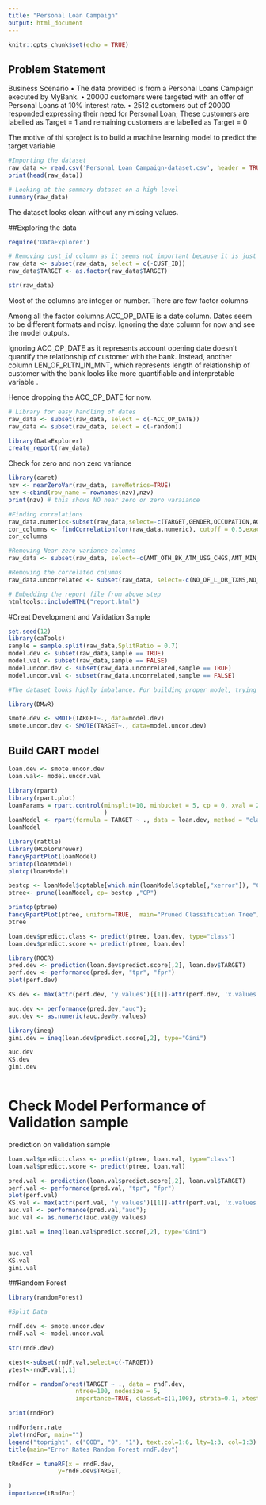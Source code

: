 ```yaml
---
title: "Personal Loan Campaign"
output: html_document
---
```


```r
knitr::opts_chunk$set(echo = TRUE)
```

## Problem Statement

Business Scenario
• The data provided is from a Personal Loans Campaign
executed by MyBank.
• 20000 customers were targeted with an offer of Personal
Loans at 10% interest rate.
• 2512 customers out of 20000 responded expressing their
need for Personal Loan; These customers are labelled as
Target = 1 and remaining customers are labelled as Target =
0

The motive of thi sproject is to build a machine learning model to predict the target variable
```r
#Importing the dataset
raw_data <- read.csv('Personal Loan Campaign-dataset.csv', header = TRUE)
print(head(raw_data))
```
```r
# Looking at the summary dataset on a high level
summary(raw_data)
```

The dataset looks clean without any missing values.

##Exploring the data

```r
require('DataExplorer')
```

```r
# Removing cust_id column as it seems not important because it is just an incremented value
raw_data <- subset(raw_data, select = c(-CUST_ID))
raw_data$TARGET <- as.factor(raw_data$TARGET)
```
```r
str(raw_data)
```

Most of the columns are integer or number. There are few factor columns

Among all the factor columns,ACC_OP_DATE is a date column. Dates seem to be different formats and noisy. Ignoring the date column for now and see the model outputs. 

Ignoring ACC_OP_DATE as it represents account opening date doesn't quantify the relationship of customer with the bank. Instead, another column LEN_OF_RLTN_IN_MNT, which represents length of relationship of customer with the bank looks like more quantifiable and interpretable variable . 

Hence dropping the ACC_OP_DATE for now.

```r
# Library for easy handling of dates
raw_data <- subset(raw_data, select = c(-ACC_OP_DATE))
raw_data <- subset(raw_data, select = c(-random))
```




```r
library(DataExplorer)
create_report(raw_data)
```




Check for zero and non zero variance

```r
library(caret)
nzv <- nearZeroVar(raw_data, saveMetrics=TRUE)
nzv <-cbind(row_name = rownames(nzv),nzv)
print(nzv) # this shows NO near zero or zero varaiance
```
```r
#Finding correlations
raw_data.numeric<-subset(raw_data,select=-c(TARGET,GENDER,OCCUPATION,AGE_BKT,ACC_TYPE))
cor_columns <- findCorrelation(cor(raw_data.numeric), cutoff = 0.5,exact=TRUE, names=TRUE)
cor_columns
```


```r
#Removing Near zero variance columns
raw_data <- subset(raw_data, select=-c(AMT_OTH_BK_ATM_USG_CHGS,AMT_MIN_BAL_NMC_CHGS,NO_OF_IW_CHQ_BNC_TXNS,NO_OF_OW_CHQ_BNC_TXNS,AVG_AMT_PER_ATM_TXN))
```

```r
#Removing the correlated columns
raw_data.uncorrelated <- subset(raw_data, select=-c(NO_OF_L_DR_TXNS,NO_OF_NET_DR_TXNS,TOT_NO_OF_L_TXNS,AMT_L_DR,NO_OF_ATM_DR_TXNS,AMT_ATM_DR,AMT_MOB_DR,AVG_AMT_PER_CHQ_TXN,NO_OF_CHQ_DR_TXNS,AMT_NET_DR,AMT_BR_CSH_WDL_DR))
```

```r
# Embedding the report file from above step
htmltools::includeHTML("report.html")
```

#Creat Development and Validation Sample

```r
set.seed(12)
library(caTools)
sample = sample.split(raw_data,SplitRatio = 0.7)
model.dev <- subset(raw_data,sample == TRUE)
model.val <- subset(raw_data,sample == FALSE)
model.uncor.dev <- subset(raw_data.uncorrelated,sample == TRUE)
model.uncor.val <- subset(raw_data.uncorrelated,sample == FALSE)
```
```r
#The dataset looks highly imbalance. For building proper model, trying to balance the dataset using SMOTE

```
```r
library(DMwR)
```

```r
smote.dev <- SMOTE(TARGET~., data=model.dev)
smote.uncor.dev <- SMOTE(TARGET~., data=model.uncor.dev)
```

## Build CART model
```r
loan.dev <- smote.uncor.dev
loan.val<- model.uncor.val
```

```r
library(rpart)
library(rpart.plot)
loanParams = rpart.control(minsplit=10, minbucket = 5, cp = 0, xval = 20, maxdepth = 10
                           )
loanModel <- rpart(formula = TARGET ~ ., data = loan.dev, method = "class", control = loanParams)
loanModel
```
```r
library(rattle)
library(RColorBrewer)
fancyRpartPlot(loanModel)
printcp(loanModel)
plotcp(loanModel)
```
```r
bestcp <- loanModel$cptable[which.min(loanModel$cptable[,"xerror"]), "CP"]
ptree<- prune(loanModel, cp= bestcp ,"CP")

printcp(ptree)
fancyRpartPlot(ptree, uniform=TRUE,  main="Pruned Classification Tree")
ptree
```
```r
loan.dev$predict.class <- predict(ptree, loan.dev, type="class")
loan.dev$predict.score <- predict(ptree, loan.dev)
```
```r
library(ROCR)
pred.dev <- prediction(loan.dev$predict.score[,2], loan.dev$TARGET)
perf.dev <- performance(pred.dev, "tpr", "fpr")
plot(perf.dev)

KS.dev <- max(attr(perf.dev, 'y.values')[[1]]-attr(perf.dev, 'x.values')[[1]])

auc.dev <- performance(pred.dev,"auc"); 
auc.dev <- as.numeric(auc.dev@y.values)

library(ineq)
gini.dev = ineq(loan.dev$predict.score[,2], type="Gini")

auc.dev
KS.dev
gini.dev

```


```r
```

# Check Model Performance of Validation sample

prediction on validation sample

```r
loan.val$predict.class <- predict(ptree, loan.val, type="class")
loan.val$predict.score <- predict(ptree, loan.val)
```

```r
pred.val <- prediction(loan.val$predict.score[,2], loan.val$TARGET)
perf.val <- performance(pred.val, "tpr", "fpr")
plot(perf.val)
KS.val <- max(attr(perf.val, 'y.values')[[1]]-attr(perf.val, 'x.values')[[1]])
auc.val <- performance(pred.val,"auc"); 
auc.val <- as.numeric(auc.val@y.values)

gini.val = ineq(loan.val$predict.score[,2], type="Gini")


auc.val
KS.val
gini.val

```

##Random Forest

```r
library(randomForest)

```

```r
#Split Data

rndF.dev <- smote.uncor.dev
rndF.val <- model.uncor.val
```

```r
str(rndF.dev)
```
```r
xtest<-subset(rndF.val,select=c(-TARGET))
ytest<-rndF.val[,1]
```

```r
rndFor = randomForest(TARGET ~ ., data = rndF.dev, 
                   ntree=100, nodesize = 5,
                   importance=TRUE, classwt=c(1,100), strata=0.1, xtest=xtest, ytest=ytest)

print(rndFor)
```
```r
rndFor$err.rate
plot(rndFor, main="")
legend("topright", c("OOB", "0", "1"), text.col=1:6, lty=1:3, col=1:3)
title(main="Error Rates Random Forest rndF.dev")
```

```r
tRndFor = tuneRF(x = rndF.dev, 
              y=rndF.dev$TARGET,
             
)
importance(tRndFor)
```
```r
```

```r
```

